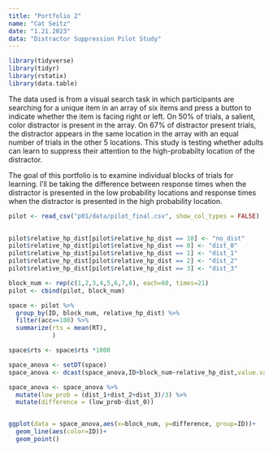 ```yaml
---
title: "Portfolio 2"
name: "Cat Seitz"
date: "1.21.2023"
data: "Distractor Suppression Pilot Study"
---
```


```r
library(tidyverse) 
library(tidyr)
library(rstatix)
library(data.table)
```

The data used is from a visual search task in which participants are searching for a unique item in an array of six items and press a button to indicate whether the item is facing right or left. On 50% of trials, a salient, color distractor is present in the array. On 67% of distractor present trials, the distractor appears in the same location in the array with an equal number of trials in the other 5 locations. This study is testing whether adults can learn to suppress their attention to the high-probabilty location of the distractor. 

The goal of this portfolio is to examine individual blocks of trials for learning. I'll be taking the difference between response times when the distractor is presented in the low probability locations and response times when the distractor is presented in the high probability location.

```r

pilot <- read_csv("p01/data/pilot_final.csv", show_col_types = FALSE)
  
```

```r


pilot$relative_hp_dist[pilot$relative_hp_dist == 10] <- "no_dist"
pilot$relative_hp_dist[pilot$relative_hp_dist == 0] <- "dist_0"
pilot$relative_hp_dist[pilot$relative_hp_dist == 1] <- "dist_1"
pilot$relative_hp_dist[pilot$relative_hp_dist == 2] <- "dist_2"
pilot$relative_hp_dist[pilot$relative_hp_dist == 3] <- "dist_3"

block_num <- rep(c(1,2,3,4,5,6,7,8), each=60, times=21)
pilot <- cbind(pilot, block_num)

```

```r
space <- pilot %>%
  group_by(ID, block_num, relative_hp_dist) %>%
  filter(acc==100) %>%
  summarize(rts = mean(RT),
            )

space$rts <- space$rts *1000

```

```r

space_anova <- setDT(space)
space_anova <- dcast(space_anova,ID+block_num~relative_hp_dist,value.var='rts')

```

```r

space_anova <- space_anova %>%
  mutate(low_prob = (dist_1+dist_2+dist_3)/3) %>%
  mutate(difference = (low_prob-dist_0))



```


```r
ggplot(data = space_anova,aes(x=block_num, y=difference, group=ID))+
  geom_line(aes(color=ID))+
  geom_point()

```


